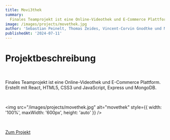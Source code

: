 ```yaml
---
title: Movi3thek
summary:
  Finales Teamprojekt ist eine Online-Videothek und E-Commerce Plattform
image: /images/projects/movethek.jpg
author: 'Sebastian Peinelt, Thomas Zeides, Vincent-Corvin Gnodtke und Marcel Kubetin'
publishedAt: '2024-07-11'
---
```


# Projektbeschreibung

<br />

Finales Teamprojekt ist eine Online-Videothek und E-Commerce Plattform. Erstellt mit React, HTML5, CSS3 und JavaScript, Express und MongoDB.

<br />

<img src="/images/projects/movethek.jpg" alt="movethek" style={{ width: '100%', maxWidth: '600px', height: 'auto' }} />

<br />

<a href="https://github.com/BulletStormXT/movi-e-thek" target="_blank" rel="noopener noreferrer">Zum Projekt</a>